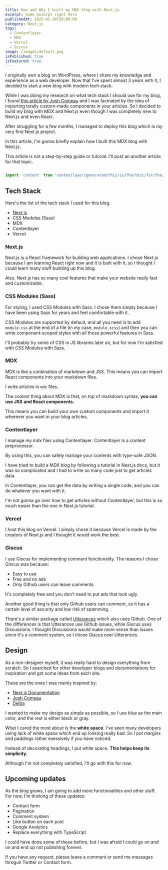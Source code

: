 ```yaml
---
title: How and Why I built my MDX blog with Next.js
excerpt: Some excerpt right here
publishedAt: 2023-01-24T20:00:00
category: Next.js
tags:
  - Contentlayer
  - MDX
  - Vercel
  - Giscus
image: /images/default.png
isPublished: true
isFeatured: true
---
```


I originally own a blog on WordPress, where I share my knowledge and experience as a web developer. Now that I've spent almost 3 years with it, I decided to start a new blog with modern tech stack.

While I was doing my research on what tech stack I should use for my blog, I found [this article by Josh Comeau](https://www.joshwcomeau.com/blog/how-i-built-my-blog/) and I was facinated by the idea of importing totally custom-made components in your articles. So I decided to build my blog with MDX and Next.js even though I was completely new to Next.js and even React.

After struggling for a few months, I managed to deploy this blog which is my very first Next.js project.

In this article, I'm gonna briefly explain how I built this MDX blog with Next.js.

<Box type="warning">
  This article is <span>not a step-by-step guide or tutorial.</span> I'll post
  an another article for that topic.
</Box>

<CodeHead lang="jsx" />

```jsx

import 'content' from 'contentlayer/generated/this/is/the/test/for/the/testing/if/thedirectory/is/too/lonmg/and/generated/generated/generated';


```

## Tech Stack

Here's the list of the tech stack I used for this blog.

- [Next.js](https://google.com)
- CSS Modules (Sass)
- MDX
- Contentlayer
- Vercel

### Next.js

Next.js is a React framework for building web applications. I chose Next.js because I am learning React right now and it is built with it, so I thought I could learn many stuff building up this blog.

Also, Next.js has so many cool features that make your website really fast and customizable.

### CSS Modules (Sass)

For styling, I used CSS Modules with Sass. I chose them simply because I have been using Sass for years and feel comfortable with it.

CSS Modules are supported by default, and all you need is to add `module.css` at the end of a file (in my case, `module.scss`) and then you can write component-scoped styles with all those powerful features in Sass.

I'll probably try some of CSS in JS libraries later on, but for now I'm satisfied with CSS Modules with Sass.

### MDX

MDX is like a conbination of markdown and JSX. This means you can import React components into your markdown files.

I write articles in `mdx` files.

The coolest thing about MDX is that, on top of markdown syntax, **you can use JSX and React components.**

This means you can build your own custom components and import it wherever you want in your blog articles.

### Contentlayer

I manage my mdx files using Contentlayer. Contentlayer is a content preprocessor.

By using this, you can safely manage your contents with type-safe JSON.

I have tried to build a MDX blog by following a tutorial in Next.js docs, but it was so complicated and I had to write so many code just to get articles data.

In Contentlayer, you can get the data by writing a single code, and you can do whatever you want with it.

I'm not gonna go over how to get articles without Contentlayer, but this is so much easier than the one in Next.js tutorial.

### Vercel

I host this blog on Vercel. I simply chose it because Vercel is made by the creators of Next.js and I thought it would work the best.

### Giscus

I use Giscus for implementing comment functionality. The reasons I chose Giscus was because:

- Easy to use
- Free and no ads
- Only Github users can leave comments

It's completely free and you don't need to put ads that look ugly.

Another good thing is that only Github users can comment, so it has a certain level of security and low risk of spamming.

There's a similar package called [Utterances](https://google.com) which also uses Github. One of the differences is that Utterances use Github issues, while Giscus uses Discussions. I thought Discussions would make more sense than issues since it's a comment system, so I chose Giscus over Utterances.

## Design

As a non-designer myself, it was really hard to design everything from scratch. So I searched for other developer blogs and documentations for inspiration and got some ideas from each site.

These are the ones I was mainly inspired by:

- [Next.js Documentation](https://nextjs.org/docs/getting-started)
- [Josh Comeau](https://www.joshwcomeau.com/)
- [Delba](https://delba.dev/)

I wanted to make my design as simple as possible, so I use blue as the main color, and the rest is either black or gray.

What I cared the most about is the **white space**. I've seen many developers using lack of white space which end up looking really bad. So I put margins and paddings rather exessively if you have noticed.

Instead of decorating headings, I put white space. **This helps keep its simplicity.**

Although I'm not completely satisfied, I'll go with this for now.

## Upcoming updates

As the blog grows, I am going to add more functionalities and other stuff. For now, I'm thinking of these updates:

- Contact form
- Pagination
- Comment system
- Like button on each post
- Google Analytics
- Replace everything with TypeScript

I could have done some of these before, but I was afraid I could go on and on and end up not publishing forever.

If you have any request, please leave a comment or send me messages throguh Twitter or Contact form.
